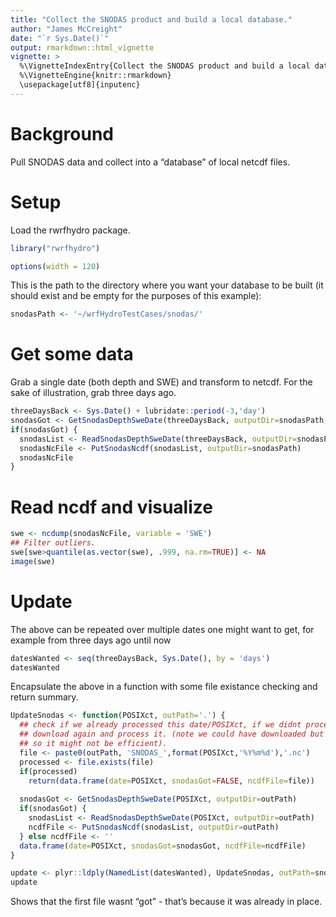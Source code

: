 ```yaml
---
title: "Collect the SNODAS product and build a local database."
author: "James McCreight"
date: "`r Sys.Date()`"
output: rmarkdown::html_vignette
vignette: >
  %\VignetteIndexEntry{Collect the SNODAS product and build a local database}
  %\VignetteEngine{knitr::rmarkdown}
  \usepackage[utf8]{inputenc}
---
```


# Background
Pull SNODAS data and collect into a "database" of local netcdf files. 

# Setup
Load the rwrfhydro package. 
```r
library("rwrfhydro")
```

```r
options(width = 120)
```

This is the path to the directory where you want your database to be built (it should exist and be empty for the purposes of this example):
```r
snodasPath <- '~/wrfHydroTestCases/snodas/' 
```


# Get some data
Grab a single date (both depth and SWE) and transform to netcdf. For the sake of illustration, grab three days ago.
```r
threeDaysBack <- Sys.Date() + lubridate::period(-3,'day')
snodasGot <- GetSnodasDepthSweDate(threeDaysBack, outputDir=snodasPath, overwrite=TRUE)
if(snodasGot) {
  snodasList <- ReadSnodasDepthSweDate(threeDaysBack, outputDir=snodasPath)
  snodasNcFile <- PutSnodasNcdf(snodasList, outputDir=snodasPath)
  snodasNcFile
}
```

# Read ncdf and visualize
```r
swe <- ncdump(snodasNcFile, variable = 'SWE')
## Filter outliers.
swe[swe>quantile(as.vector(swe), .999, na.rm=TRUE)] <- NA
image(swe)
```

# Update 
The above can be repeated over multiple dates one might want to get, for example from three days ago until now
```r
datesWanted <- seq(threeDaysBack, Sys.Date(), by = 'days')
datesWanted    
```

Encapsulate the above in a function with some file existance checking and return summary. 
```r
UpdateSnodas <- function(POSIXct, outPath='.') {
  ## check if we already processed this date/POSIXct, if we didnt process, we'll
  ## download again and process it. (note we could have downloaded but not processed 
  ## so it might not be efficient). 
  file <- paste0(outPath, 'SNODAS_',format(POSIXct,'%Y%m%d'),'.nc')
  processed <- file.exists(file)
  if(processed) 
    return(data.frame(date=POSIXct, snodasGot=FALSE, ncdfFile=file))
  
  snodasGot <- GetSnodasDepthSweDate(POSIXct, outputDir=outPath)
  if(snodasGot) {
    snodasList <- ReadSnodasDepthSweDate(POSIXct, outputDir=outPath)
    ncdfFile <- PutSnodasNcdf(snodasList, outputDir=outPath)
  } else ncdfFile <- ''
  data.frame(date=POSIXct, snodasGot=snodasGot, ncdfFile=ncdfFile)
}

update <- plyr::ldply(NamedList(datesWanted), UpdateSnodas, outPath=snodasPath)
update
```

Shows that the first file wasnt "got" - that's because it was already in place. 

